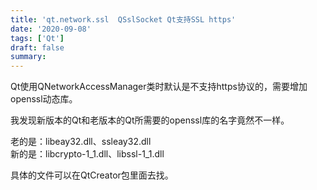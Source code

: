 ```yaml
---
title: 'qt.network.ssl  QSslSocket Qt支持SSL https'
date: '2020-09-08'
tags: ['Qt']
draft: false
summary: 
---
```


Qt使用QNetworkAccessManager类时默认是不支持https协议的，需要增加openssl动态库。

我发现新版本的Qt和老版本的Qt所需要的openssl库的名字竟然不一样。

老的是：libeay32.dll、ssleay32.dll  
新的是：libcrypto-1_1.dll、libssl-1_1.dll

具体的文件可以在QtCreator包里面去找。